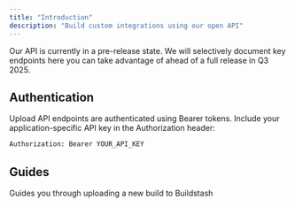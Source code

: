```yaml
---
title: "Introduction"
description: "Build custom integrations using our open API"
---
```


<Note>
  Our API is currently in a pre-release state. We will selectively document key endpoints here you can take advantage of ahead of a full release in Q3 2025.
</Note>

## Authentication

Upload API endpoints are authenticated using Bearer tokens. Include your application-specific API key in the Authorization header:

```bash
Authorization: Bearer YOUR_API_KEY
```

## Guides

<Card title="Upload a Build" icon="box" href="https://docs.buildstash.com/api-reference/upload" cta="View guide">
  Guides you through uploading a new build to Buildstash
</Card>